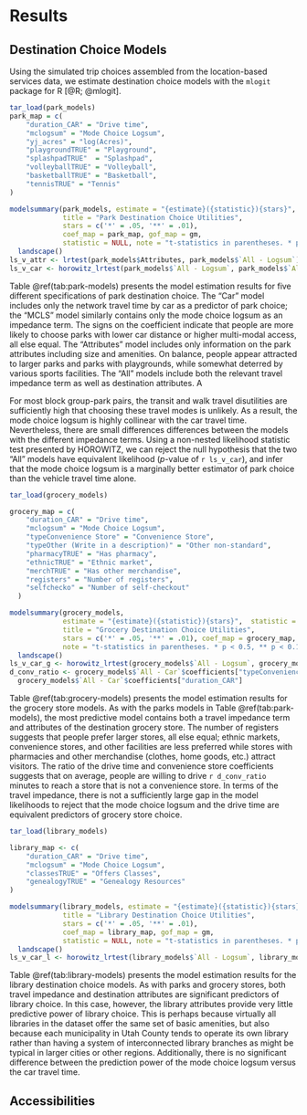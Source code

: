 # Results


## Destination Choice Models

Using the simulated trip choices assembled from the location-based services data,
we estimate destination choice models with the `mlogit` package for 
R [@R; @mlogit].

```r
tar_load(park_models)
park_map = c(
    "duration_CAR" = "Drive time",
    "mclogsum" = "Mode Choice Logsum",
    "yj_acres" = "log(Acres)",
    "playgroundTRUE" = "Playground",
    "splashpadTRUE"  = "Splashpad",
    "volleyballTRUE" = "Volleyball",
    "basketballTRUE" = "Basketball",
    "tennisTRUE" = "Tennis"
)

modelsummary(park_models, estimate = "{estimate}({statistic}){stars}", 
             title = "Park Destination Choice Utilities",
             stars = c('*' = .05, '**' = .01),
             coef_map = park_map, gof_map = gm,
             statistic = NULL, note = "t-statistics in parentheses. * p < 0.5, ** p < 0.1") %>%
  landscape()
ls_v_attr <- lrtest(park_models$Attributes, park_models$`All - Logsum`)
ls_v_car <- horowitz_lrtest(park_models$`All - Logsum`, park_models$`All - Car`)
```

Table \@ref(tab:park-models) presents the model estimation results for 
five different specifications of park destination choice. The "Car" model
includes only the network travel time by car as a predictor of park choice; 
the "MCLS" model similarly contains only the mode choice logsum as an 
impedance term. The signs on the coefficient indicate that people are more
likely to choose parks with lower car distance or higher multi-modal access, all
else equal. The "Attributes" model includes only information on the park attributes
including size and amenities. On balance, people appear attracted to larger parks
and parks with playgrounds, while somewhat deterred by various sports facilities. 
The "All" models include both the relevant travel impedance term as well as
destination attributes. A 

For most block group-park pairs, the transit and walk travel disutilities
are sufficiently high that choosing these travel modes is unlikely. As a
result, the mode choice logsum is highly collinear with the car travel time.
Nevertheless, there are small differences differences between the models 
with the different impedance terms. Using a non-nested likelihood statistic 
test presented by HOROWITZ, we can reject the null hypothesis that the two 
"All" models have equivalent likelihood ($p$-value of `r ls_v_car`), and infer
that the mode choice logsum is a marginally better estimator of park choice than
the vehicle travel time alone.

```r
tar_load(grocery_models)

grocery_map = c(
    "duration_CAR" = "Drive time",
    "mclogsum" = "Mode Choice Logsum",
    "typeConvenience Store" = "Convenience Store",
    "typeOther (Write in a description)" = "Other non-standard",
    "pharmacyTRUE" = "Has pharmacy",
    "ethnicTRUE" = "Ethnic market",
    "merchTRUE" = "Has other merchandise",
    "registers" = "Number of registers",
    "selfchecko" = "Number of self-checkout"
  )

modelsummary(grocery_models, 
             estimate = "{estimate}({statistic}){stars}",  statistic = NULL, 
             title = "Grocery Destination Choice Utilities",
             stars = c('*' = .05, '**' = .01), coef_map = grocery_map, gof_map = gm,
             note = "t-statistics in parentheses. * p < 0.5, ** p < 0.1") %>%
  landscape()
ls_v_car_g <- horowitz_lrtest(grocery_models$`All - Logsum`, grocery_models$`All - Car`)
d_conv_ratio <- grocery_models$`All - Car`$coefficients["typeConvenience Store"] / 
  grocery_models$`All - Car`$coefficients["duration_CAR"]  
```

Table \@ref(tab:grocery-models) presents the model estimation results for the grocery 
store models. As with the parks models in Table \@ref(tab:park-models), the 
most predictive model contains both a travel impedance term and attributes of
the destination grocery store. The number of registers suggests that people 
prefer larger stores, all else equal; ethnic markets, convenience stores, and other
facilities are less preferred while stores with pharmacies and other merchandise
(clothes, home goods, etc.) attract visitors. The ratio of the drive time and 
convenience store coefficients suggests that on average, people are willing to 
drive `r d_conv_ratio` minutes to reach a store that is not a convenience store.
In terms of the travel impedance, there is not a sufficiently large gap in the
model likelihoods to reject that the mode choice logsum and the drive 
time are equivalent predictors of grocery store choice.

```r
tar_load(library_models)

library_map <- c(
    "duration_CAR" = "Drive time",
    "mclogsum" = "Mode Choice Logsum",
    "classesTRUE" = "Offers Classes",
    "genealogyTRUE" = "Genealogy Resources"
)

modelsummary(library_models, estimate = "{estimate}({statistic}){stars}", 
             title = "Library Destination Choice Utilities",
             stars = c('*' = .05, '**' = .01),
             coef_map = library_map, gof_map = gm,
             statistic = NULL, note = "t-statistics in parentheses. * p < 0.5, ** p < 0.1") %>%
  landscape()
ls_v_car_l <- horowitz_lrtest(library_models$`All - Logsum`, library_models$`All - Car`)
```

Table \@ref(tab:library-models) presents the model estimation results for the 
library destination choice models. As with parks and grocery stores, both 
travel impedance and destination attributes are significant predictors of 
library choice. In this case, however, the library attributes provide very little
predictive power of library choice. This is perhaps because virtually all 
libraries in the dataset offer the same set of basic amenities, but also because 
each municipality in Utah County tends to operate its own library rather than 
having a system of interconnected library branches as might be typical in 
larger cities or other regions. Additionally, there is no significant difference
between the prediction power of the mode choice logsum versus the car travel 
time.

## Accessibilities
